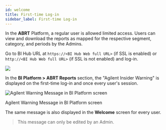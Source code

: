```yaml
---
id: welcome
title: First-time Log-in
sidebar_label: First-time Log-in
---
```



In the **ABRT** Platform, a regular user is allowed limited access.
Users can view and download the reports as mapped for the respective segment, category, and periods by the Admins.

Go to BI Hub URL at `https://<BI Hub Web full URL>` (if SSL is enabled) or `http://<BI Hub Web full URL>` (if SSL is not enabled) and log-in.

<div class="center">
    <Zoom>
        <img src={useBaseUrl('user/first-log-in.png')}/>
    </Zoom>
    <p></p>
</div>

In the **BI Platform > ABRT Reports** section, the "Agilent Insider Warning" is displayed on the first-time log-in and once every user's session.

<div class="center">
    <Zoom>
        <img 
        alt="Agilent Warning Message in BI Platform screen" 
        src={useBaseUrl('user/agilent-biplatform-user.png')}
        />
    </Zoom>
    <p>Agilent Warning Message in BI Platform screen</p>
</div>

The same message is also displayed in the **Welcome** screen for every user.

> This message can only be edited by an Admin.
